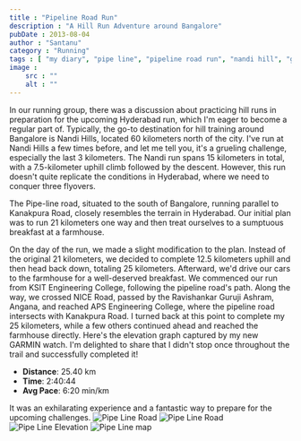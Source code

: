 ```yaml
---
title : "Pipeline Road Run"
description : "A Hill Run Adventure around Bangalore"
pubDate : 2013-08-04
author : "Santanu"
category : "Running"
tags : [ "my diary", "pipe line", "pipeline road run", "nandi hill", "garmin",]
image :
    src : ""
    alt : ""
---
```

In our running group, there was a discussion about practicing hill runs in preparation for the upcoming Hyderabad run, which I'm eager to become a regular part of. Typically, the go-to destination for hill training around Bangalore is Nandi Hills, located 60 kilometers north of the city. I've run at Nandi Hills a few times before, and let me tell you, it's a grueling challenge, especially the last 3 kilometers. The Nandi run spans 15 kilometers in total, with a 7.5-kilometer uphill climb followed by the descent. However, this run doesn't quite replicate the conditions in Hyderabad, where we need to conquer three flyovers.

The Pipe-line road, situated to the south of Bangalore, running parallel to Kanakpura Road, closely resembles the terrain in Hyderabad. Our initial plan was to run 21 kilometers one way and then treat ourselves to a sumptuous breakfast at a farmhouse.

On the day of the run, we made a slight modification to the plan. Instead of the original 21 kilometers, we decided to complete 12.5 kilometers uphill and then head back down, totaling 25 kilometers. Afterward, we'd drive our cars to the farmhouse for a well-deserved breakfast. We commenced our run from KSIT Engineering College, following the pipeline road's path. Along the way, we crossed NICE Road, passed by the Ravishankar Guruji Ashram, Angana, and reached APS Engineering College, where the pipeline road intersects with Kanakpura Road. I turned back at this point to complete my 25 kilometers, while a few others continued ahead and reached the farmhouse directly. Here's the elevation graph captured by my new GARMIN watch. I'm delighted to share that I didn't stop once throughout the trail and successfully completed it!

- **Distance**: 25.40 km
- **Time**: 2:40:44
- **Avg Pace**: 6:20 min/km

It was an exhilarating experience and a fantastic way to prepare for the upcoming challenges.
![Pipe Line Road](../../assets/blog_pics/2013-pipeline.jpg) 
![Pipe Line Road](../../assets/blog_pics/2013-pipeline-2.jpg) 
![Pipe Line Elevation](../../assets/blog_pics/2013-pipeline-elevation.png) 
![Pipe Line map](../../assets/blog_pics/2013-pipeline-map.png) 
